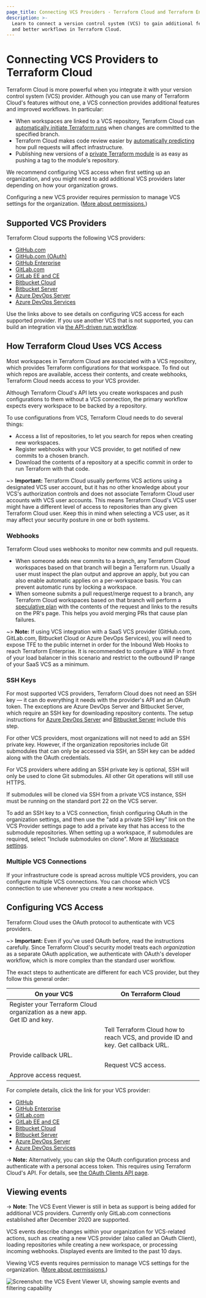 ```yaml
---
page_title: Connecting VCS Providers - Terraform Cloud and Terraform Enterprise
description: >-
  Learn to connect a version control system (VCS) to gain additional features
  and better workflows in Terraform Cloud.
---
```


# Connecting VCS Providers to Terraform Cloud

Terraform Cloud is more powerful when you integrate it with your version control system (VCS) provider. Although you can use many of Terraform Cloud's features without one, a VCS connection provides additional features and improved workflows. In particular:

- When workspaces are linked to a VCS repository, Terraform Cloud can [automatically initiate Terraform runs](/cloud-docs/run/ui) when changes are committed to the specified branch.
- Terraform Cloud makes code review easier by [automatically predicting](/cloud-docs/run/ui#speculative-plans-on-pull-requests) how pull requests will affect infrastructure.
- Publishing new versions of a [private Terraform module](/cloud-docs/registry/publish) is as easy as pushing a tag to the module's repository.

We recommend configuring VCS access when first setting up an organization, and you might need to add additional VCS providers later depending on how your organization grows.

Configuring a new VCS provider requires permission to manage VCS settings for the organization. ([More about permissions.](/cloud-docs/users-teams-organizations/permissions))

[permissions-citation]: #intentionally-unused---keep-for-maintainers

## Supported VCS Providers

Terraform Cloud supports the following VCS providers:

- [GitHub.com](/cloud-docs/vcs/github-app)
- [GitHub.com (OAuth)](/cloud-docs/vcs/github)
- [GitHub Enterprise](/cloud-docs/vcs/github-enterprise)
- [GitLab.com](/cloud-docs/vcs/gitlab-com)
- [GitLab EE and CE](/cloud-docs/vcs/gitlab-eece)
- [Bitbucket Cloud](/cloud-docs/vcs/bitbucket-cloud)
- [Bitbucket Server](/cloud-docs/vcs/bitbucket-server)
- [Azure DevOps Server](/cloud-docs/vcs/azure-devops-server)
- [Azure DevOps Services](/cloud-docs/vcs/azure-devops-services)

Use the links above to see details on configuring VCS access for each supported provider. If you use another VCS that is not supported, you can build an integration via [the API-driven run workflow](/cloud-docs/run/api).

## How Terraform Cloud Uses VCS Access

Most workspaces in Terraform Cloud are associated with a VCS repository, which provides Terraform configurations for that workspace. To find out which repos are available, access their contents, and create webhooks, Terraform Cloud needs access to your VCS provider.

Although Terraform Cloud's API lets you create workspaces and push configurations to them without a VCS connection, the primary workflow expects every workspace to be backed by a repository.

To use configurations from VCS, Terraform Cloud needs to do several things:

- Access a list of repositories, to let you search for repos when creating new workspaces.
- Register webhooks with your VCS provider, to get notified of new commits to a chosen branch.
- Download the contents of a repository at a specific commit in order to run Terraform with that code.

~> **Important:** Terraform Cloud usually performs VCS actions using a designated VCS user account, but it has no other knowledge about your VCS's authorization controls and does not associate Terraform Cloud user accounts with VCS user accounts. This means Terraform Cloud's VCS user might have a different level of access to repositories than any given Terraform Cloud user. Keep this in mind when selecting a VCS user, as it may affect your security posture in one or both systems.

### Webhooks

Terraform Cloud uses webhooks to monitor new commits and pull requests.

- When someone adds new commits to a branch, any Terraform Cloud workspaces based on that branch will begin a Terraform run. Usually a user must inspect the plan output and approve an apply, but you can also enable automatic applies on a per-workspace basis. You can prevent automatic runs by locking a workspace.
- When someone submits a pull request/merge request to a branch, any Terraform Cloud workspaces based on that branch will perform a [speculative plan](/cloud-docs/run/#speculative-plans) with the contents of the request and links to the results on the PR's page. This helps you avoid merging PRs that cause plan failures.

~> **Note:** If using VCS integration with a SaaS VCS provider (GitHub.com, GitLab.com, Bitbucket Cloud or Azure DevOps Services), you will need to expose TFE to the public internet in order for the Inbound Web Hooks to reach Terraform Enterprise. It is recommended to configure a WAF in front of your load balancer in this scenario and restrict to the outbound IP range of your SaaS VCS as a minimum.

### SSH Keys

For most supported VCS providers, Terraform Cloud does not need an SSH key — it can do everything it needs with the provider's API and an OAuth token. The exceptions are Azure DevOps Server and Bitbucket Server, which require an SSH key for downloading repository contents. The setup instructions for  [Azure DevOps Server](/cloud-docs/vcs/azure-devops-server) and [Bitbucket Server](/cloud-docs/vcs/bitbucket-server) include this step.

For other VCS providers, most organizations will not need to add an SSH private key. However, if the organization repositories include Git submodules that can only be accessed via SSH, an SSH key can be added along with the OAuth credentials.

For VCS providers where adding an SSH private key is optional, SSH will only be used to clone Git submodules. All other Git operations will still use HTTPS.

If submodules will be cloned via SSH from a private VCS instance, SSH must be running on the standard port 22 on the VCS server.

To add an SSH key to a VCS connection, finish configuring OAuth in the organization settings, and then use the "add a private SSH key" link on the VCS Provider settings page to add a private key that has access to the submodule repositories. When setting up a workspace, if submodules are required, select "Include submodules on clone". More at [Workspace settings](/cloud-docs/workspaces/settings).

### Multiple VCS Connections

If your infrastructure code is spread across multiple VCS providers, you can configure multiple VCS connections. You can choose which VCS connection to use whenever you create a new workspace.

## Configuring VCS Access

Terraform Cloud uses the OAuth protocol to authenticate with VCS providers.

~> **Important:** Even if you've used OAuth before, read the instructions carefully. Since Terraform Cloud's security model treats each _organization_ as a separate OAuth application, we authenticate with OAuth's developer workflow, which is more complex than the standard user workflow.

The exact steps to authenticate are different for each VCS provider, but they follow this general order:

| On your VCS                                                              | On Terraform Cloud                                                               |
| ------------------------------------------------------------------------ | -------------------------------------------------------------------------------- |
| Register your Terraform Cloud organization as a new app. Get ID and key. |                                                                                  |
|                                                                          | Tell Terraform Cloud how to reach VCS, and provide ID and key. Get callback URL. |
| Provide callback URL.                                                    |                                                                                  |
|                                                                          | Request VCS access.                                                              |
| Approve access request.                                                  |                                                                                  |

For complete details, click the link for your VCS provider:

- [GitHub](/cloud-docs/vcs/github)
- [GitHub Enterprise](/cloud-docs/vcs/github-enterprise)
- [GitLab.com](/cloud-docs/vcs/gitlab-com)
- [GitLab EE and CE](/cloud-docs/vcs/gitlab-eece)
- [Bitbucket Cloud](/cloud-docs/vcs/bitbucket-cloud)
- [Bitbucket Server](/cloud-docs/vcs/bitbucket-server)
- [Azure DevOps Server](/cloud-docs/vcs/azure-devops-server)
- [Azure DevOps Services](/cloud-docs/vcs/azure-devops-services)

-> **Note:** Alternatively, you can skip the OAuth configuration process and authenticate with a personal access token. This requires using Terraform Cloud's API. For details, see [the OAuth Clients API page](/cloud-docs/api-docs/oauth-clients).

## Viewing events

-> **Note**: The VCS Event Viewer is still in beta as support is being added for additional VCS providers. Currently only GitLab.com connections established after December 2020 are supported.

VCS events describe changes within your organization for VCS-related actions, such as creating a new VCS provider (also called an OAuth Client), loading repositories while creating a new workspace, or processing incoming webhooks. Displayed events are limited to the past 10 days.

Viewing VCS events requires permission to manage VCS settings for the organization. ([More about permissions.](/cloud-docs/users-teams-organizations/permissions))

[permissions-citation]: #intentionally-unused---keep-for-maintainers

![Screenshot: the VCS Event Viewer UI, showing sample events and filtering capability](/img/docs/vcs-event-viewer.png)
